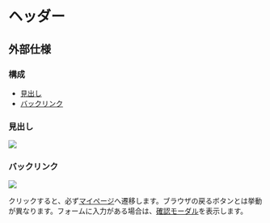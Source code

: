 
# ヘッダー

<ImageRow sp={sp} pc={pc} />

## 外部仕様

### 構成

- [見出し](#見出し)
- [バックリンク](#バックリンク)

### 見出し

<Image src={heading} size={100} />

### バックリンク

<Image src={backLink} size={100} />

クリックすると、必ず[マイページ](/specs/features/settings/mypage)へ遷移します。ブラウザの戻るボタンとは挙動が異なります。フォームに入力がある場合は、[確認モーダル](./confirm-modal)を表示します。
